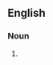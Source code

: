 {{also|équivalences}}
==English==

===Noun===
{{head|en|noun plural form}}

# {{plural of|equivalence|lang=en}}